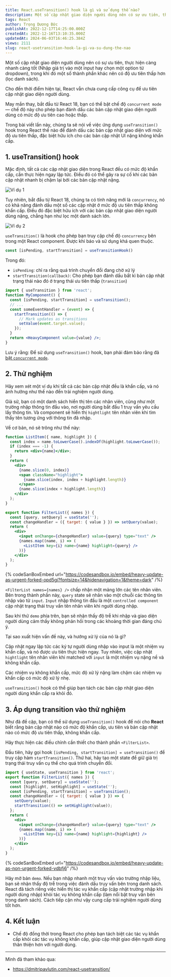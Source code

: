 ```yaml
---
title: React.useTransition() hook là gì và sử dụng thế nào?
description: Một số cập nhật giao diện người dùng nên có sự ưu tiên, thực hiện càng nhanh càng tốt (Nhập giá trị vào một input hay chọn một option từ dropdown), trong khi đó một số thành phần khác nên có độ ưu tiên thấp hơn (lọc danh sách).
tags: React
author: Trọng Dương Đức
publishAt: 2022-12-17T14:25:00.000Z
createdAt: 2022-12-16T13:10:35.000Z
updatedAt: 2024-06-03T16:46:25.384Z
views: 2111
slug: react-usetransition-hook-la-gi-va-su-dung-the-nao
---
```


Một số cập nhật giao diện người dùng nên có sự ưu tiên, thực hiện càng nhanh càng tốt (Nhập giá trị vào một input hay chọn một option từ dropdown), trong khi đó một số thành phần khác nên có độ ưu tiên thấp hơn (lọc danh sách).

Cho đến thời điểm hiện tại, React vẫn chưa cung cấp công cụ để ưu tiên cập nhật giao diện người dùng.

May mắn thay, bắt đầu từ React 18, bạn có thể bật chế độ `concurrent mode` — chế độ này cho phép bạn đánh dấu các bản cập nhật giao diện người dùng có mức độ ưu tiên cao hoặc thấp.

Trong bài viết lần này, chúng ta sẽ nói về việc ứng dụng `useTransition()` hook trong React thế nào để đánh dấu các bản cập nhật giao diện với mức độ ưu tiên thấp, đặc biệt hữu ích cho các bản cập nhật UI nặng không khẩn cấp.

## 1. useTransition() hook
Mặc định, tất cả các cập nhật giao diện trong React đều có mức độ khẩn cấp, cần thực hiện ngay lập tức. Điều đó có thể gây ra sự cố khi các bản cập nhật nhanh bị chậm lại bởi các bản cập nhật nặng.

![Ví dụ 1](https://dmitripavlutin.com/118bc6d32d941ce629f1f18206fefc6f/legacy-4.svg)

Tuy nhiên, bắt đầu từ React 18, chúng ta có tính năng mới là `concurrency`, nó có khả năng đánh dấu một số các cập nhật ở mức độ ưu tiên thấp không khẩn cấp. Điều đó đặc biệt hữu ích với các bản cập nhật giao diện người dùng nặng, chẳng hạn như lọc một danh sách lớn.

![Ví dụ 2](https://dmitripavlutin.com/2539ba977c8a8880be97d01c03835a88/concurrent-4.svg)

`useTransition()` là hook cho phép bạn truy cập chế độ `concurrency` bên trong một React component. Được khi báo và sử dụng khá quen thuộc.

```jsx
const [isPending, startTransition] = useTransitionHook()
```
Trong đó:
- `isPending`: chỉ ra rằng quá trình chuyển đổi đang chờ xử lý
- `startTransition(callback)`: Cho phép bạn đánh dấu bất kì bản cập nhật trạng thái nào đó ở trạng thái ưu tiên thấp (`transition`)

```jsx
import { useTransition } from 'react';
function MyComponent() {
  const [isPending, startTransition] = useTransition();
  // ...
  const someEventHandler = (event) => {
    startTransition(() => {
      // Mark updates as transitions
      setValue(event.target.value);
    });
  }
  return <HeavyComponent value={value} />;
}
```

Lưu ý rằng: Để sử dụng `useTransition()` hook, bạn phải đảm bảo rằng đã [bật `concurrent mode`](https://github.com/reactwg/react-18/discussions/5).

## 2. Thử nghiệm
Hãy xem xét một ví dụ khi tất cả các bản cập nhật đều là khẩn cấp, và nó ảnh hưởng như thế nào đến trải nghiệm người dùng.

Giả sử, bạn có một danh sách hiển thị tên các nhân viên, cũng như một trường nhập thông tin đầu vào, nơi người dùng bắt đầu 1 truy vấn yêu cầu lấy thông tin. Và component sẽ hiển thị `hightlight` tên nhân viên khi tìm thấy tên tương ứng với thông tin đã nhập.

Về cơ bản, nó sẽ trông như thế này:
```jsx
function ListItem({ name, highlight }) {
  const index = name.toLowerCase().indexOf(highlight.toLowerCase());
  if (index === -1) {
    return <div>{name}</div>;
  }
  return (
    <div>
      {name.slice(0, index)}
      <span className="highlight">
        {name.slice(index, index + highlight.length)}
      </span>
      {name.slice(index + highlight.length)}
    </div>
  );
}

export function FilterList({ names }) {
  const [query, setQuery] = useState('');
  const changeHandler = ({ target: { value } }) => setQuery(value);
  return (
    <div>
      <input onChange={changeHandler} value={query} type="text" />
      {names.map((name, i) => (
        <ListItem key={i} name={name} highlight={query} />
      ))}
    </div>
  );
}
```

{% codeSanBoxEmbed url="https://codesandbox.io/embed/heavy-update-as-urgent-forked-opd5gi?fontsize=14&hidenavigation=1&theme=dark" /%}

`<FilterList names={names} />` chấp nhận một mảng lớn các tên nhân viên. Bên trong thành phần này, `query` state sẽ nhân vào một chuỗi các thông tin nhập vào từ `input`. `Input` nhập thông tin đầu là một `controlled component` cập nhật trạng thái truy vấn tên nhân viên khi người dùng nhập.

Sau khi thử `demo` phía trên, bạn sẽ nhận thấy độ trễ khi nhập và giao diện người dùng cảm thấy không phản hồi trong các khoảng thời gian đáng chú ý.

Tại sao xuất hiện vấn đề này, và hướng xử lý của nó là gì?

Cập nhật ngay lập tức các ký tự người dùng nhập vào input là một nhiệm vụ khẩn cấp, và nó được ưu tiên thực hiện ngay. Tuy nhiên, việc cập nhật `hightlight` tên nhân viên khi matched với `input` là một nhiệm vụ nặng nề và không khẩn cấp.

Các nhiệm vụ không khẩn cấp, mức độ xử lý nặng làm chậm các nhiệm vụ khẩn cấp có mức độ xử lý nhẹ.

`useTransition()` hook có thể giúp bạn tách các bản cập nhật giao diện người dùng khẩn cấp ra khỏi đó.

## 3. Áp dụng transition vào thử nghiệm
Như đã đề cập, bạn có thể sử dụng `useTransition()` hook để nói cho **React** biết rằng bản cập nhật nào có mức độ khẩn cấp, ưu tiên và bản cập nhật nào có mức độ ưu tiên thấp, không khẩn cấp.

Hãy thực hiện các điều chỉnh cần thiết cho thành phần `<FilterList>`.

Đầu tiên, hãy gọi hook `[isPending, startTransition] = useTransition()` để truy cập hàm `startTransition()`. Thứ hai, hãy tạo một state để giữ giá trị trạng thái truy vấn cụ thể cho quá trình chuyển đổi.

```jsx
import { useState, useTransition } from 'react';
export function FilterList({ names }) {
  const [query, setQuery] = useState('');
  const [highlight, setHighlight] = useState('');
  const [isPending, startTransition] = useTransition();
  const changeHandler = ({ target: { value } }) => {
    setQuery(value);
    startTransition(() => setHighlight(value));
  };
  return (
    <div>
      <input onChange={changeHandler} value={query} type="text" />
      {names.map((name, i) => (
        <ListItem key={i} name={name} highlight={highlight} />
      ))}
    </div>
  );
}
```

{% codeSanBoxEmbed url="https://codesandbox.io/embed/heavy-update-as-non-urgent-forked-vdbfj6" /%}

Hãy mở bản `demo`.
Nếu bạn nhập nhanh một truy vấn vào trường nhập liệu, bạn sẽ nhận thấy độ trễ trong việc đánh dấu truy vấn bên trong danh sách. React đã tách riêng việc hiển thị tác vụ khẩn cấp (cập nhật trường nhập khi người dùng nhập) khỏi tác vụ không khẩn cấp (làm nổi bật truy vấn bên trong danh sách). Cách tiếp cận như vậy cung cấp trải nghiệm người dùng tốt hơn.

## 4. Kết luận
- Chế độ đồng thời trong React cho phép bạn tách biệt các tác vụ khẩn cấp khỏi các tác vụ không khẩn cấp, giúp cập nhật giao diện người dùng thân thiện hơn với người dùng.


---
Mình đã tham khảo qua: 
- https://dmitripavlutin.com/react-usetransition/
      
